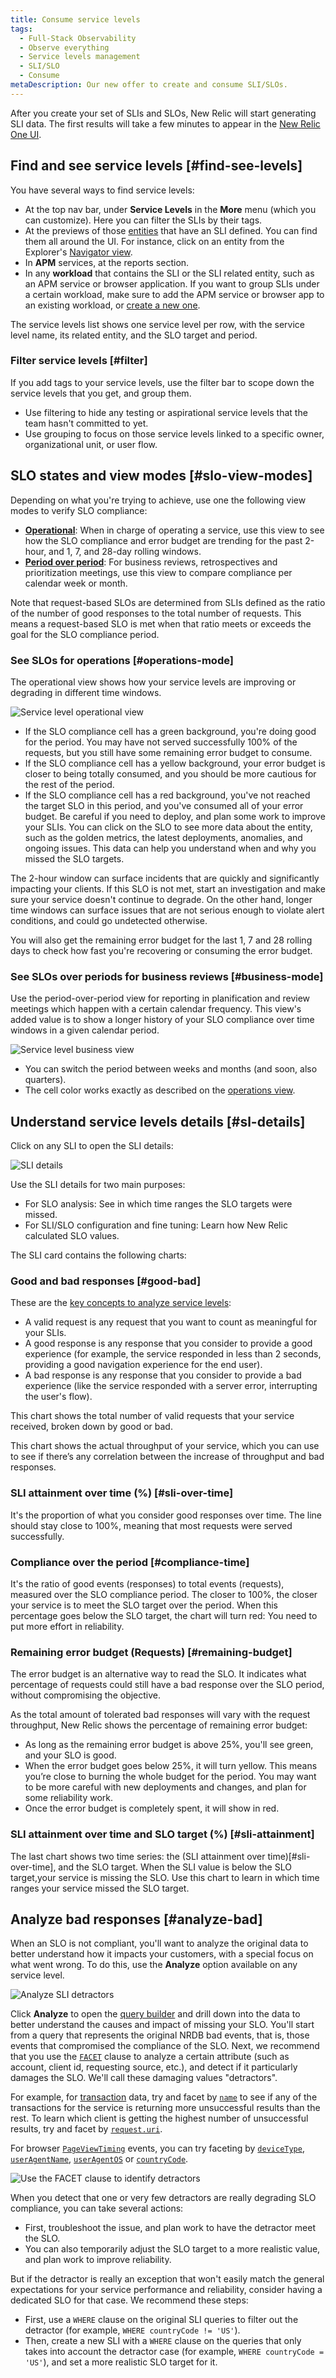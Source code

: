 ```yaml
---
title: Consume service levels 
tags:
  - Full-Stack Observability
  - Observe everything
  - Service levels management
  - SLI/SLO
  - Consume
metaDescription: Our new offer to create and consume SLI/SLOs.
---
```


After you create your set of SLIs and SLOs, New Relic will start generating SLI data. The first results will take a few minutes to appear in the [New Relic One UI](https://one.newrelic.com/). 

## Find and see service levels [#find-see-levels]

You have several ways to find service levels:

* At the top nav bar, under **Service Levels** in the **More** menu (which you can customize). Here you can filter the SLIs by their tags.
* At the previews of those [entities](/docs/new-relic-one/use-new-relic-one/core-concepts/what-entity-new-relic/) that have an SLI defined. You can find them all around the UI. For instance, click on an entity from the Explorer's [Navigator view](/docs/new-relic-one/use-new-relic-one/core-concepts/new-relic-explorer-view-performance-across-apps-services-hosts/#view-navigator).
* In **APM** services, at the reports section. 
* In any **workload** that contains the SLI or the SLI related entity, such as an APM service or browser application. If you want to group SLIs under a certain workload, make sure to add the APM service or browser app to an existing workload, or [create a new one](/docs/new-relic-one/use-new-relic-one/workloads/use-workloads/).

The service levels list shows one service level per row, with the service level name, its related entity, and the SLO target and period. 

### Filter service levels [#filter] 

If you add tags to your service levels, use the filter bar to scope down the service levels that you get, and group them. 

* Use filtering to hide any testing or aspirational service levels that the team hasn't committed to yet. 
* Use grouping to focus on those service levels linked to a specific owner, organizational unit, or user flow.      

## SLO states and view modes [#slo-view-modes] 

Depending on what you're trying to achieve, use one the following view modes to verify SLO compliance: 

* **[Operational](#operations-mode)**: When in charge of operating a service, use this view to see how the SLO compliance and error budget are trending for the past 2-hour, and 1, 7, and 28-day rolling windows.
* **[Period over period](#business-mode)**: For business reviews, retrospectives and prioritization meetings, use this view to compare compliance per calendar week or month. 

Note that request-based SLOs are determined from SLIs defined as the ratio of the number of good responses to the total number of requests. This means a request-based SLO is met when that ratio meets or exceeds the goal for the SLO compliance period.

### See SLOs for operations [#operations-mode]

The operational view shows how your service levels are improving or degrading in different time windows. 
  
![Service level operational view](./images/service-levels-intro.png "Service level operational view")

* If the SLO compliance cell has a green background, you're doing good for the period. You may have not served successfully 100% of the requests, but you still have some remaining error budget to consume. 
* If the SLO compliance cell has a yellow background, your error budget is closer to being totally consumed, and you should be more cautious for the rest of the period.
* If the SLO compliance cell has a red background, you've not reached the target SLO in this period, and you've consumed all of your error budget. Be careful if you need to deploy, and plan some work to improve your SLIs. You can click on the SLO to see more data about the entity, such as the golden metrics, the latest deployments, anomalies, and ongoing issues. This data can help you understand when and why you missed the SLO targets.

The 2-hour window can surface incidents that are quickly and significantly impacting your clients. If this SLO is not met, start an investigation and make sure your service doesn't continue to degrade. On the other hand, longer time windows can surface issues that are not serious enough to violate alert conditions, and could go undetected otherwise. 

You will also get the remaining error budget for the last 1, 7 and 28 rolling days to check how fast you're recovering or consuming the error budget.

### See SLOs over periods for business reviews [#business-mode]

Use the period-over-period view for reporting in planification and review meetings which happen with a certain calendar frequency. This view's added value is to show a longer history of your SLO compliance over time windows in a given calendar period.

![Service level business view](./images/service_levels_business.png "Service level business view")

* You can switch the period between weeks and months (and soon, also quarters). 
* The cell color works exactly as described on the [operations view](#operations-mode). 

## Understand service levels details [#sl-details]

Click on any SLI to open the SLI details:

![SLI details](./images/sli_card.png "SLI details")

Use the SLI details for two main purposes:

* For SLO analysis: See in which time ranges the SLO targets were missed.
* For SLI/SLO configuration and fine tuning: Learn how New Relic calculated SLO values. 

The SLI card contains the following charts:

### Good and bad responses [#good-bad]

These are the [key concepts to analyze service levels](/docs/service-level-management/create-slm#request-response): 

* A valid request is any request that you want to count as meaningful for your SLIs. 
* A good response is any response that you consider to provide a good experience (for example, the service responded in less than 2 seconds, providing a good navigation experience for the end user).
* A bad response is any response that you consider to provide a bad experience (like the service responded with a server error, interrupting the user's flow). 

This chart shows the total number of valid requests that your service received, broken down by good or bad. 

This chart shows the actual throughput of your service, which you can use to see if there’s any correlation between the increase of throughput and bad responses.

### SLI attainment over time (%) [#sli-over-time]

It's the proportion of what you consider good responses over time. The line should stay close to 100%, meaning that most requests were served successfully.

### Compliance over the period [#compliance-time]

It's the ratio of good events (responses) to total events (requests), measured over the SLO compliance period. The closer to 100%, the closer your service is to meet the SLO target over the period. When this percentage goes below the SLO target, the chart will turn red: You need to put more effort in reliability.

### Remaining error budget (Requests) [#remaining-budget]

The error budget is an alternative way to read the SLO. It indicates what percentage of requests could still have a bad response over the SLO period, without compromising the objective. 

As the total amount of tolerated bad responses will vary with the request throughput, New Relic shows the percentage of remaining error budget: 

* As long as the remaining error budget is above 25%, you'll see green, and your SLO is good.
* When the error budget goes below 25%, it will turn yellow. This means you’re close to burning the whole budget for the period. You may want to be more careful with new deployments and changes, and plan for some reliability work.
* Once the error budget is completely spent, it will show in red.

### SLI attainment over time and SLO target (%) [#sli-attainment]

The last chart shows two time series: the (SLI attainment over time)[#sli-over-time], and the SLO target. When the SLI value is below the SLO target,your service is missing the SLO. Use this chart to learn in which time ranges your service missed the SLO target. 

## Analyze bad responses [#analyze-bad]

When an SLO is not compliant, you'll want to analyze the original data to better understand how it impacts your customers, with a special focus on what went wrong. To do this, use the **Analyze** option available on any service level. 

<ImageSizing width="400px" verticalAlign="middle">![Analyze SLI detractors](./images/slm_analyze_menu.png "Analyze SLI detractors")</ImageSizing>

Click **Analyze** to open the [query builder](/docs/query-your-data/explore-query-data/query-builder/introduction-query-builder/) and drill down into the data to better understand the causes and impact of missing your SLO. You'll start from a query that represents the original NRDB bad events, that is, those events that compromised the compliance of the SLO. Next, we recommend that you use the [`FACET`](/docs/query-your-data/nrql-new-relic-query-language/get-started/nrql-syntax-clauses-functions/#sel-facet) clause to analyze a certain attribute (such as account, client id, requesting source, etc.), and detect if it particularly damages the SLO. We'll call these damaging values "detractors". 

For example, for [transaction](https://docs.newrelic.com/attribute-dictionary/?event=Transaction) data, try and facet by [`name`](https://docs.newrelic.com/attribute-dictionary/?event=Transaction&attribute=name) to see if any of the transactions for the service is returning more unsuccessful results than the rest. To learn which client is getting the highest number of unsuccessful results, try and facet by [`request.uri`](https://docs.newrelic.com/attribute-dictionary/?event=Transaction&attribute=request.uri). 

For browser [`PageViewTiming`](https://docs.newrelic.com/attribute-dictionary?event=PageViewTiming) events, you can try faceting by [`deviceType`](https://docs.newrelic.com/attribute-dictionary?event=PageViewTiming&attribute=deviceType), [`userAgentName`](https://docs.newrelic.com/attribute-dictionary/?event=PageViewTiming&attribute=userAgentName), [`userAgentOS`](https://docs.newrelic.com/attribute-dictionary/?event=PageViewTiming&attribute=userAgentOS) or [`countryCode`](https://docs.newrelic.com/attribute-dictionary/?event=PageViewTiming&attribute=countryCode).

![Use the FACET clause to identify detractors](./images/sli_bad_events.png "Use the FACET clause to identify detractors")

When you detect that one or very few detractors are really degrading SLO compliance, you can take several actions: 
* First, troubleshoot the issue, and plan work to have the detractor meet the SLO. 
* You can also temporarily adjust the SLO target to a more realistic value, and plan work to improve reliability.

But if the detractor is really an exception that won't easily match the general expectations for your service performance and reliability, consider having a dedicated SLO for that case. We recommend these steps: 
* First, use a `WHERE` clause on the original SLI queries to filter out the detractor (for example, `WHERE countryCode != 'US'`). 
* Then, create a new SLI with a `WHERE` clause on the queries that only takes into account the detractor case (for example, `WHERE countryCode = 'US'`), and set a more realistic SLO target for it.
